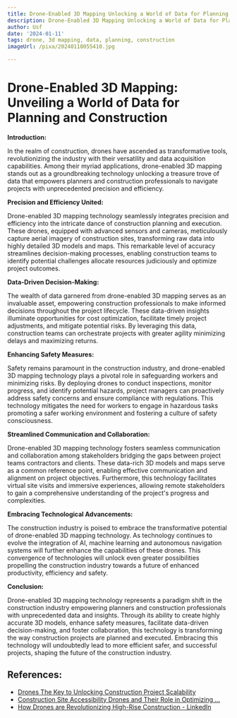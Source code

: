 ```yaml
---
title: Drone-Enabled 3D Mapping Unlocking a World of Data for Planning and Construction
description: Drone-Enabled 3D Mapping Unlocking a World of Data for Planning and Construction
author: Usf
date: '2024-01-11'
tags: drone, 3d mapping, data, planning, construction
imageUrl: /pixa/20240118055410.jpg

---
```

# Drone-Enabled  3D Mapping: Unveiling a World of Data for Planning and  Construction

**Introduction:**

In the realm of construction,  drones have ascended as transformative tools,  revolutionizing the industry  with their versatility and data acquisition capabilities.  Among  their myriad applications, drone-enabled 3D mapping stands out as a groundbreaking technology unlocking a treasure  trove of data  that empowers planners and construction professionals to  navigate projects with unprecedented precision and  efficiency.

**Precision and Efficiency  United:**

Drone-enabled 3D mapping technology  seamlessly integrates precision and efficiency into the intricate dance of construction planning and execution.  These drones, equipped with advanced sensors and cameras, meticulously capture aerial imagery of construction  sites, transforming raw data into highly detailed 3D models and maps. This remarkable level  of accuracy streamlines decision-making processes, enabling construction teams to identify  potential challenges allocate resources  judiciously and optimize project outcomes.

**Data-Driven Decision-Making:**

The wealth of data  garnered from drone-enabled 3D  mapping serves as an  invaluable asset, empowering construction professionals  to make informed decisions throughout the project  lifecycle. These data-driven insights illuminate opportunities for cost optimization,  facilitate timely project adjustments, and mitigate potential risks. By leveraging this  data,  construction teams can orchestrate projects with greater agility minimizing delays and maximizing returns.

**Enhancing Safety Measures:**

Safety remains paramount in  the construction industry, and drone-enabled 3D mapping technology plays a pivotal role in safeguarding workers and minimizing risks. By  deploying drones to conduct inspections,  monitor progress, and identify potential hazards, project managers can proactively address safety concerns and ensure compliance  with regulations. This technology mitigates the need for workers to engage in hazardous tasks promoting a safer working environment and fostering a culture of safety consciousness.

**Streamlined Communication and Collaboration:**

Drone-enabled 3D mapping technology fosters seamless communication and  collaboration among stakeholders bridging the gaps between project  teams contractors and clients.  These data-rich 3D models  and maps serve as a common reference point, enabling effective communication and alignment  on project objectives. Furthermore, this technology facilitates virtual site visits and immersive experiences, allowing remote stakeholders to gain a comprehensive  understanding of the project's progress and complexities.

**Embracing Technological Advancements:**

The construction industry is poised to embrace  the transformative potential of drone-enabled 3D mapping technology. As technology continues to evolve the integration of AI, machine learning and autonomous navigation systems will further enhance the capabilities of these drones. This  convergence of technologies  will unlock even greater  possibilities propelling the construction industry towards a future of enhanced productivity, efficiency  and safety.

**Conclusion:**

Drone-enabled 3D mapping technology represents a paradigm shift in the construction industry empowering  planners and construction professionals with unprecedented data and  insights. Through its ability to create highly accurate 3D models, enhance safety measures, facilitate data-driven  decision-making, and foster collaboration, this technology is transforming  the way construction projects are planned and executed. Embracing this technology will undoubtedly lead to more efficient safer, and successful projects, shaping the future of the construction industry.

## References:
- [Drones The Key to Unlocking Construction Project Scalability](https://utilitiesone.com/drones-the-key-to-unlocking-construction-project-scalability)
- [Construction Site Accessibility Drones and Their Role in Optimizing ...](https://utilitiesone.com/construction-site-accessibility-drones-and-their-role-in-optimizing-planning)
- [How Drones are Revolutionizing High-Rise Construction - LinkedIn](https://www.linkedin.com/pulse/how-drones-revolutionizing-high-rise-construction-bandopadhyay-lhhqf)
